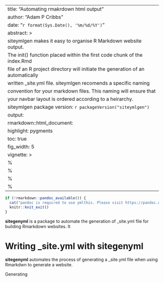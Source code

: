 --
title: "Automating rmakrdown html output"
author: "Adam P Cribbs"
date: "`r format(Sys.Date(), '%m/%d/%Y')`"
abstract: >
  siteymlgen makes it easy to organise R Markdown website output. 
  The init() function placed within the first code chunk of the index.Rmd
  file of an R project directory will initiate the generation of an automatically 
  written _site.yml file. siteymlgen recomends a specific naming
  convention for your markdown files. This naming will ensure that
  your navbar layout is ordered according to a heirarchy.  
  siteymlgen package version: `r packageVersion("siteymlgen")`
output:
  rmarkdown::html_document:
    highlight: pygments
    toc: true
    fig_width: 5
vignette: >
  %\VignetteIndexEntry{Automating rmakrdown html output}
  %\VignetteEngine{knitr::rmarkdown}
  %\VignetteEncoding{UTF-8}
  %\usepackage[utf8]{inputenc}
---

```r
if (!rmarkdown::pandoc_available()) {
  cat("pandoc is required to use ymlthis. Please visit https://pandoc.org/ for more information.")
  knitr::knit_exit()
}
```


**sitegenyml** is a package to automate the generation of _site.yml file for building Rmarkdown websites. It 

# Writing _site.yml with **sitegenyml**

**sitegenyml** automates the process of generating a _site.yml file when using Rmarkdwn to generate a website. 

Generating 

